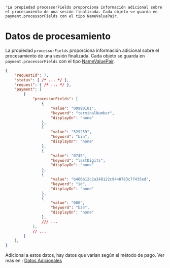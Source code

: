 
    'La propiedad processorFields proporciona información adicional sobre el procesamiento de una sesión finalizada. Cada objeto se guarda en payment.processorFields con el tipo NameValuePair.'

# Datos de procesamiento

La propiedad `processorFields` proporciona información adicional sobre el procesamiento de una sesión finalizada. Cada objeto se guarda en `payment.processorFields` con el tipo [NameValuePair](additional-fields#name-value-pair).

```json
{
    "requestId": 7,
    "status": { /* ... */ },
    "request": { /* ... */ },
    "payment": [
        {
            "processorFields": [
                {
                    "value": "00990101",
                    "keyword": "terminalNumber",
                    "displayOn": "none"
                },
                {
                    "value": "529259",
                    "keyword": "bin",
                    "displayOn": "none"
                },
                {
                    "value": "0745",
                    "keyword": "lastDigits",
                    "displayOn": "none"
                },
                {
                    "value": "b466b12c2a248122c9448783c77435ed",
                    "keyword": "id",
                    "displayOn": "none"
                },
                {
                    "value": "000",
                    "keyword": "b24",
                    "displayOn": "none"
                },
                /// ...
            ],
            // ...
        }
    ],
}
```

Adicional a estos datos, hay datos que varian según el método de pago. Ver más en : [Datos Adicionales](/gateway/additional-data)